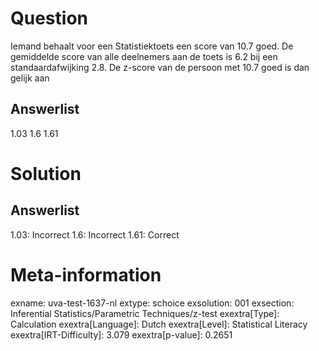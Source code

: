 Question
========

Iemand behaalt voor een Statistiektoets een score van 10.7 goed. De
gemiddelde score van alle deelnemers aan de toets is 6.2 bij een
standaardafwijking 2.8. De z-score van de persoon met 10.7 goed is dan
gelijk aan

Answerlist
----------

1.03
1.6
1.61

Solution
========

Answerlist
----------

1.03: Incorrect
1.6: Incorrect
1.61: Correct

Meta-information
================
exname: uva-test-1637-nl
extype: schoice
exsolution: 001
exsection: Inferential Statistics/Parametric Techniques/z-test
exextra[Type]: Calculation
exextra[Language]: Dutch
exextra[Level]: Statistical Literacy
exextra[IRT-Difficulty]: 3.079
exextra[p-value]: 0.2651
